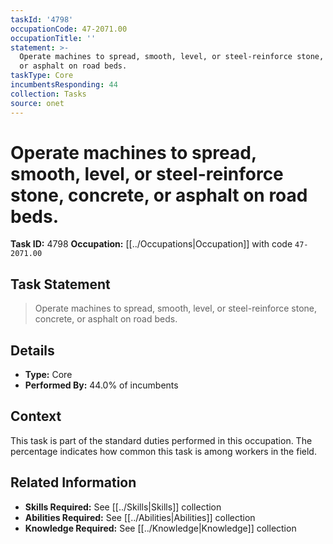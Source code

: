 ```yaml
---
taskId: '4798'
occupationCode: 47-2071.00
occupationTitle: ''
statement: >-
  Operate machines to spread, smooth, level, or steel-reinforce stone, concrete,
  or asphalt on road beds.
taskType: Core
incumbentsResponding: 44
collection: Tasks
source: onet
---
```

# Operate machines to spread, smooth, level, or steel-reinforce stone, concrete, or asphalt on road beds.

**Task ID:** 4798
**Occupation:** [[../Occupations|Occupation]] with code `47-2071.00`

## Task Statement

> Operate machines to spread, smooth, level, or steel-reinforce stone, concrete, or asphalt on road beds.

## Details

- **Type:** Core
- **Performed By:** 44.0% of incumbents

## Context

This task is part of the standard duties performed in this occupation. The percentage indicates how common this task is among workers in the field.

## Related Information

- **Skills Required:** See [[../Skills|Skills]] collection
- **Abilities Required:** See [[../Abilities|Abilities]] collection
- **Knowledge Required:** See [[../Knowledge|Knowledge]] collection
